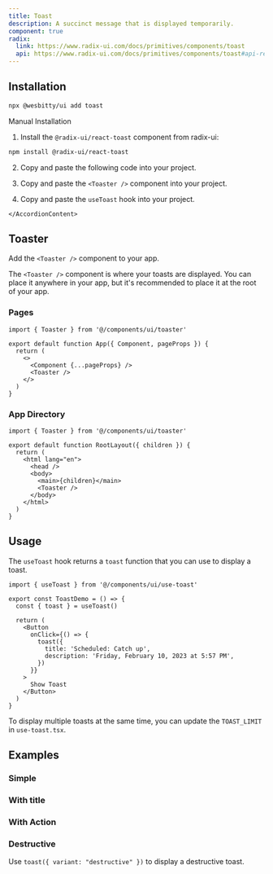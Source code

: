 ```yaml
---
title: Toast
description: A succinct message that is displayed temporarily.
component: true
radix:
  link: https://www.radix-ui.com/docs/primitives/components/toast
  api: https://www.radix-ui.com/docs/primitives/components/toast#api-reference
---
```


<ComponentExample src="/components/examples/toast/demo.tsx">
  <ToastDemo />
</ComponentExample>

## Installation

```bash
npx @wesbitty/ui add toast
```

<Accordion type="single" collapsible>
  <AccordionItem value="manual-installation">
    <AccordionTrigger>Manual Installation</AccordionTrigger>
    <AccordionContent>

1. Install the `@radix-ui/react-toast` component from radix-ui:

```bash
npm install @radix-ui/react-toast
```

2. Copy and paste the following code into your project.

<ComponentSource src="/components/ui/toast.tsx" />

3. Copy and paste the `<Toaster />` component into your project.

<ComponentSource src="/components/ui/toaster.tsx" />

4. Copy and paste the `useToast` hook into your project.

<ComponentSource src="/components/ui/use-toast.ts" />

    </AccordionContent>

  </AccordionItem>
</Accordion>

## Toaster

Add the `<Toaster />` component to your app.

The `<Toaster />` component is where your toasts are displayed. You can place it anywhere in your app, but it's recommended to place it at the root of your app.

### Pages

```tsx title="_app.tsx" {1,7}
import { Toaster } from '@/components/ui/toaster'

export default function App({ Component, pageProps }) {
  return (
    <>
      <Component {...pageProps} />
      <Toaster />
    </>
  )
}
```

### App Directory

```tsx title="app/layout.tsx" {1,9}
import { Toaster } from '@/components/ui/toaster'

export default function RootLayout({ children }) {
  return (
    <html lang="en">
      <head />
      <body>
        <main>{children}</main>
        <Toaster />
      </body>
    </html>
  )
}
```

## Usage

The `useToast` hook returns a `toast` function that you can use to display a toast.

```tsx
import { useToast } from '@/components/ui/use-toast'
```

```tsx {2,7-10}
export const ToastDemo = () => {
  const { toast } = useToast()

  return (
    <Button
      onClick={() => {
        toast({
          title: 'Scheduled: Catch up',
          description: 'Friday, February 10, 2023 at 5:57 PM',
        })
      }}
    >
      Show Toast
    </Button>
  )
}
```

<Callout>

To display multiple toasts at the same time, you can update the `TOAST_LIMIT` in `use-toast.tsx`.

</Callout>

## Examples

### Simple

<ComponentExample src="/components/examples/toast/simple.tsx">
  <ToastSimple />
</ComponentExample>

### With title

<ComponentExample src="/components/examples/toast/with-title.tsx">
  <ToastWithTitle />
</ComponentExample>

### With Action

<ComponentExample src="/components/examples/toast/with-action.tsx">
  <ToastWithAction />
</ComponentExample>

### Destructive

Use `toast({ variant: "destructive" })` to display a destructive toast.

<ComponentExample src="/components/examples/toast/destructive.tsx">
  <ToastDestructive />
</ComponentExample>
